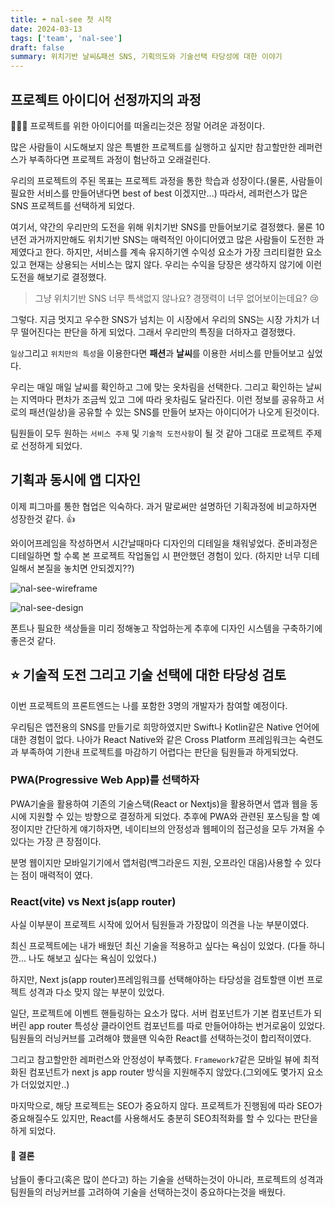 ```yaml
---
title: ☂️ nal-see 첫 시작
date: 2024-03-13
tags: ['team', 'nal-see']
draft: false
summary: 위치기반 날씨&패션 SNS, 기획의도와 기술선택 타당성에 대한 이야기
---
```


## 프로젝트 아이디어 선정까지의 과정

🧑‍🤝‍🧑 프로젝트를 위한 아이디어를 떠올리는것은 정말 어려운 과정이다.

많은 사람들이 시도해보지 않은 특별한 프로젝트를 실행하고 싶지만 참고할만한 레퍼런스가 부족하다면 프로젝트 과정이 험난하고 오래걸린다.

우리의 프로젝트의 주된 목표는 프로젝트 과정을 통한 학습과 성장이다.(물론, 사람들이 필요한 서비스를 만들어낸다면 best of best 이겠지만...) 따라서, 레퍼런스가 많은 SNS 프로젝트를 선택하게 되었다.

여기서, 약간의 우리만의 도전을 위해 위치기반 SNS를 만들어보기로 결정했다. 물론 10년전 과거까지만해도 위치기반 SNS는 매력적인 아이디어였고 많은 사람들이 도전한 과제였다고 한다. 하지만, 서비스를 계속 유지하기엔 수익성 요소가 가장 크리티컬한 요소있고 현재는 상용되는 서비스는 많지 않다. 우리는 수익을 당장은 생각하지 않기에 이런 도전을 해보기로 결정했다.

> 그냥 위치기반 SNS 너무 특색없지 않나요? 경쟁력이 너무 없어보이는데요? 😢

그렇다. 지금 멋지고 우수한 SNS가 넘치는 이 시장에서 우리의 SNS는 시장 가치가 너무 떨어진다는 판단을 하게 되었다. 그래서 우리만의 특징을 더하자고 결정했다.

`일상`그리고 `위치만의 특성`을 이용한다면 **패션**과 **날씨**를 이용한 서비스를 만들어보고 싶었다.

우리는 매일 매일 날씨를 확인하고 그에 맞는 옷차림을 선택한다. 그리고 확인하는 날씨는 지역마다 편차가 조금씩 있고 그에 따라 옷차림도 달라진다. 이런 정보를 공유하고 서로의 패션(일상)을 공유할 수 있는 SNS를 만들어 보자는 아이디어가 나오게 된것이다.

팀원들이 모두 원하는 `서비스 주제` 및 `기술적 도전사항`이 될 것 같아 그대로 프로젝트 주제로 선정하게 되었다.

## 기획과 동시에 앱 디자인

이제 피그마를 통한 협업은 익숙하다. 과거 말로써만 설명하던 기획과정에 비교하자면 성장한것 같다. 👍

와이어프레임을 작성하면서 시간날때마다 디자인의 디테일을 채워넣었다. 준비과정은 디테일하면 할 수록 본 프로젝트 작업돌입 시 편안했던 경험이 있다. (하지만 너무 디테일해서 본질을 놓치면 안되겠지??)

![nal-see-wireframe](https://develsopher-nextjs.s3.ap-northeast-2.amazonaws.com/%E1%84%89%E1%85%B3%E1%84%8F%E1%85%B3%E1%84%85%E1%85%B5%E1%86%AB%E1%84%89%E1%85%A3%E1%86%BA+2024-03-21+%E1%84%8B%E1%85%A9%E1%84%8C%E1%85%A5%E1%86%AB+11.32.18.png)

![nal-see-design](https://develsopher-nextjs.s3.ap-northeast-2.amazonaws.com/%E1%84%89%E1%85%B3%E1%84%8F%E1%85%B3%E1%84%85%E1%85%B5%E1%86%AB%E1%84%89%E1%85%A3%E1%86%BA+2024-03-21+%E1%84%8B%E1%85%A9%E1%84%8C%E1%85%A5%E1%86%AB+11.33.24.png)

폰트나 필요한 색상들을 미리 정해놓고 작업하는게 추후에 디자인 시스템을 구축하기에 좋은것 같다.

## ⭐️ 기술적 도전 그리고 기술 선택에 대한 타당성 검토

이번 프로젝트의 프론트엔드는 나를 포함한 3명의 개발자가 참여할 예정이다.

우리팀은 앱전용의 SNS를 만들기로 희망하였지만 Swift나 Kotlin같은 Native 언어에 대한 경험이 없다. 나아가 React Native와 같은 Cross Platform 프레임워크는 숙련도과 부족하여 기한내 프로젝트를 마감하기 어렵다는 판단을 팀원들과 하게되었다.

### PWA(Progressive Web App)를 선택하자

PWA기술을 활용하여 기존의 기술스택(React or Nextjs)을 활용하면서 앱과 웹을 동시에 지원할 수 있는 방향으로 결정하게 되었다. 추후에 PWA와 관련된 포스팅을 할 예정이지만 간단하게 얘기하자면, 네이티브의 안정성과 웹페이의 접근성을 모두 가져올 수 있다는 가장 큰 장점이다.

분명 웹이지만 모바일기기에서 앱처럼(백그라운드 지원, 오프라인 대음)사용할 수 있다는 점이 매력적이 였다.

### React(vite) vs Next js(app router)

사실 이부분이 프로젝트 시작에 있어서 팀원들과 가장많이 의견을 나눈 부분이였다.

최신 프로젝트에는 내가 배웠던 최신 기술을 적용하고 싶다는 욕심이 있었다. (다들 하니깐... 나도 해보고 싶다는 욕심이 있었다.)

하지만, Next js(app router)프레임워크를 선택해야하는 타당성을 검토할땐 이번 프로젝트 성격과 다소 맞지 않는 부분이 있었다.

일단, 프로젝트에 이벤트 핸들링하는 요소가 많다. 서버 컴포넌트가 기본 컴포넌트가 되버린 app router 특성상 클라이언트 컴포넌트를 따로 만들어야하는 번거로움이 있었다. 팀원들의 러닝커브를 고려해야 했을땐 익숙한 React를 선택하는것이 합리적이였다.

그리고 참고할만한 레퍼런스와 안정성이 부족했다. `Framework7`같은 모바일 뷰에 최적화된 컴포넌트가 next js app router 방식을 지원해주지 않았다.(그외에도 몇가지 요소가 더있었지만..)

마지막으로, 해당 프로젝트는 SEO가 중요하지 않다. 프로젝트가 진행됨에 따라 SEO가 중요해질수도 있지만, React를 사용해서도 충분히 SEO최적화를 할 수 있다는 판단을 하게 되었다.

#### 🚀 결론

남들이 좋다고(혹은 많이 쓴다고) 하는 기술을 선택하는것이 아니라, 프로젝트의 성격과 팀원들의 러닝커브를 고려하여 기술을 선택하는것이 중요하다는것을 배웠다.
